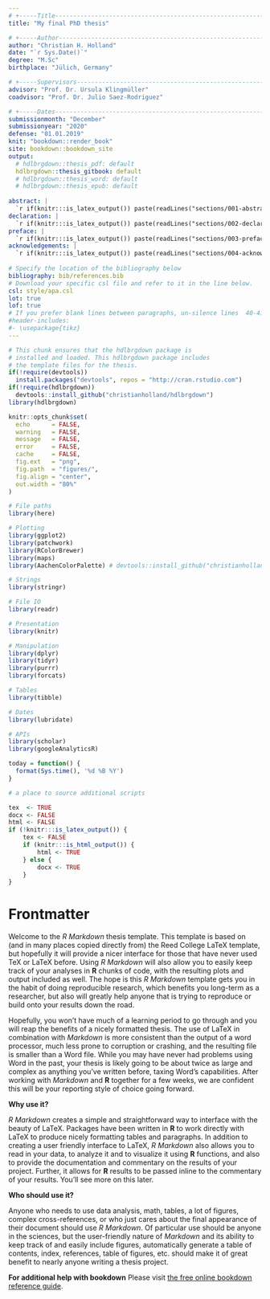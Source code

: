 ```yaml
---
# +-----Title------------------------------------------------------------------+
title: "My final PhD thesis"

# +-----Author-----------------------------------------------------------------+
author: "Christian H. Holland"
date: "`r Sys.Date()`"
degree: "M.Sc"
birthplace: "Jülich, Germany"

# +-----Supervisors------------------------------------------------------------+
advisor: "Prof. Dr. Ursula Klingmüller"
coadvisor: "Prof. Dr. Julio Saez-Rodriguez"

# +-----Dates------------------------------------------------------------+
submissionmonth: "December"
submissionyear: "2020"
defense: "01.01.2019"
knit: "bookdown::render_book"
site: bookdown::bookdown_site
output: 
  # hdlbrgdown::thesis_pdf: default
  hdlbrgdown::thesis_gitbook: default
  # hdlbrgdown::thesis_word: default
  # hdlbrgdown::thesis_epub: default
  
abstract: |
  `r if(knitr:::is_latex_output()) paste(readLines("sections/001-abstract.Rmd"), collapse = "\n  ")`
declaration: |
  `r if(knitr:::is_latex_output()) paste(readLines("sections/002-declaration.Rmd"), collapse = "\n  ")`
preface: |
  `r if(knitr:::is_latex_output()) paste(readLines("sections/003-preface.Rmd"), collapse = "\n  ")`
acknowledgements: |
  `r if(knitr:::is_latex_output()) paste(readLines("sections/004-acknowledge.Rmd"), collapse = "\n  ")`
  
# Specify the location of the bibliography below
bibliography: bib/references.bib
# Download your specific csl file and refer to it in the line below.
csl: style/apa.csl
lot: true
lof: true
# If you prefer blank lines between paragraphs, un-silence lines  40-41 (this requires package tikz)
#header-includes:
#- \usepackage{tikz}
---
```


<!--
Above is the YAML (YAML Ain't Markup Language) header that includes a lot of metadata used to produce the document.  Be careful with spacing in this header!

If you'd prefer to not include a Dedication, for example, simply delete the section entirely, or silence (add #) them. 

If you have other LaTeX packages you would like to include, delete the # before header-includes and list the packages after hyphens on new lines.

If you'd like to include a comment that won't be produced in your resulting file enclose it in a block like this.

If you receive a duplicate label error after knitting, make sure to delete the index.Rmd file and then knit again.
-->

```r
# This chunk ensures that the hdlbrgdown package is
# installed and loaded. This hdlbrgdown package includes
# the template files for the thesis.
if(!require(devtools))
  install.packages("devtools", repos = "http://cran.rstudio.com")
if(!require(hdlbrgdown))
  devtools::install_github("christianholland/hdlbrgdown")
library(hdlbrgdown)
```

```r
knitr::opts_chunk$set(
  echo      = FALSE,
  warning   = FALSE,
  message   = FALSE,
  error     = FALSE,
  cache     = FALSE,
  fig.ext   = "png",
  fig.path  = "figures/",
  fig.align = "center",
  out.width = "80%"
)
```

```r
# File paths
library(here)

# Plotting
library(ggplot2)
library(patchwork)
library(RColorBrewer)
library(maps)
library(AachenColorPalette) # devtools::install_github("christianholland/AachenColorPalette")

# Strings
library(stringr)

# File IO
library(readr)

# Presentation
library(knitr)

# Manipulation
library(dplyr)
library(tidyr)
library(purrr)
library(forcats)

# Tables
library(tibble)

# Dates
library(lubridate)

# APIs
library(scholar)
library(googleAnalyticsR)
```


```r
today = function() {
  format(Sys.time(), '%d %B %Y')
}
```

```r
# a place to source additional scripts
```

```r
tex  <- TRUE
docx <- FALSE
html <- FALSE
if (!knitr:::is_latex_output()) {
    tex <- FALSE
    if (knitr:::is_html_output()) {
        html <- TRUE
    } else {
        docx <- TRUE
    }
}
```


<!-- On ordering the chapter files:
There are two options:
1. Name your chapter files in the order in which you want them to appear (e.g., 01-Inro, 02-Data, 03-Conclusions). 
2. Otherwise, you can specify the order in which they appear in the _bookdown.yml (for PDF only).

Do not include 00(two-hyphens)prelim.Rmd and 00-abstract.Rmd in the YAML file--they are handled in the YAML above differently for the PDF version.
-->

<!-- The {.unnumbered} option here means that the introduction will be "Chapter 0." You can also use {-} for no numbers
on chapters.
-->

# Frontmatter {.unnumbered}

Welcome to the _R Markdown_ thesis template. This template is based on (and in many places copied directly from) the Reed College LaTeX template, but hopefully it will provide a nicer interface for those that have never used TeX or LaTeX before.  Using _R Markdown_ will also allow you to easily keep track of your analyses in **R** chunks of code, with the resulting plots and output included as well.  The hope is this _R Markdown_ template gets you in the habit of doing reproducible research, which benefits you long-term as a researcher, but also will greatly help anyone that is trying to reproduce or build onto your results down the road.

Hopefully, you won't have much of a learning period to go through and you will reap the benefits of a nicely formatted thesis.  The use of LaTeX in combination with _Markdown_ is more consistent than the output of a word processor, much less prone to corruption or crashing, and the resulting file is smaller than a Word file. While you may have never had problems using Word in the past, your thesis is likely going to be about twice as large and complex as anything you've written before, taxing Word's capabilities.  After working with _Markdown_ and **R** together for a few weeks, we are confident this will be your reporting style of choice going forward.

<!-- 
If you're still on the fence about using _R Markdown_, check out the resource for newbies available at <https://ismayc.github.io/rbasics-book/> or email us at <data@reed.edu>. 
-->

**Why use it?**

_R Markdown_ creates a simple and straightforward way to interface with the beauty of LaTeX.  Packages have been written in **R** to work directly with LaTeX to produce nicely formatting tables and paragraphs. In addition to creating a user friendly interface to LaTeX, _R Markdown_ also allows you to read in your data, to analyze it and to visualize it using **R** functions, and also to provide the documentation and commentary on the results of your project.  Further, it allows for **R** results to be passed inline to the commentary of your results.  You'll see more on this later.  

<!-- 
Having your code and commentary all together in one place has a plethora of benefits!
-->

**Who should use it?**

Anyone who needs to use data analysis, math, tables, a lot of figures, complex cross-references, or who just cares about the final appearance of their document should use _R Markdown_. Of particular use should be anyone in the sciences, but the user-friendly nature of _Markdown_ and its ability to keep track of and easily include figures, automatically generate a table of contents, index, references, table of figures, etc. should make it of great benefit to nearly anyone writing a thesis project.

**For additional help with bookdown** 
Please visit [the free online bookdown reference guide](https://bookdown.org/yihui/bookdown/).
